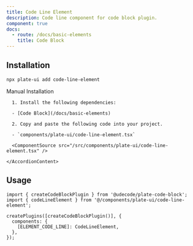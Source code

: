 ```yaml
---
title: Code Line Element
description: Code line component for code block plugin.
component: true
docs:
  - route: /docs/basic-elements
    title: Code Block
---
```


<ComponentExample src="/src/components/examples/PlaygroundDemo.tsx">
  <PlaygroundDemo id="basicnodes" />
</ComponentExample>

## Installation

```bash
npx plate-ui add code-line-element
```

<Accordion type="single" collapsible>
  <AccordionItem value="manual-installation">
    <AccordionTrigger>Manual Installation</AccordionTrigger>
    <AccordionContent>

      1. Install the following dependencies:

      - [Code Block](/docs/basic-elements)

      2. Copy and paste the following code into your project.

      - `components/plate-ui/code-line-element.tsx`

      <ComponentSource src="/src/components/plate-ui/code-line-element.tsx" />

    </AccordionContent>

  </AccordionItem>
</Accordion>

## Usage

```tsx
import { createCodeBlockPlugin } from '@udecode/plate-code-block';
import { codeLineElement } from '@/components/plate-ui/code-line-element';
```

```tsx
createPlugins([createCodeBlockPlugin()], {
  components: {
    [ELEMENT_CODE_LINE]: CodeLineElement,
  },
});
```
